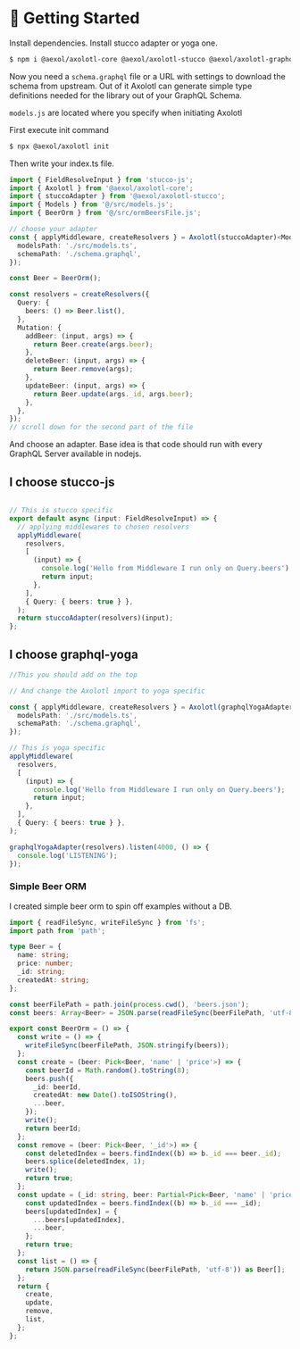 # 🚀 Getting Started

Install dependencies. Install stucco adapter or yoga one.

```sh
$ npm i @aexol/axolotl-core @aexol/axolotl-stucco @aexol/axolotl-graphql-yoga
```

Now you need a `schema.graphql` file or a URL with settings to download the schema from upstream. Out of it Axolotl can generate simple type definitions needed for the library out of your GraphQL Schema.

`models.js` are located where you specify when initiating Axolotl

First execute init command

```sh
$ npx @aexol/axolotl init
```

Then write your index.ts file.

```ts filename="index.ts"
import { FieldResolveInput } from 'stucco-js';
import { Axolotl } from '@aexol/axolotl-core';
import { stuccoAdapter } from '@aexol/axolotl-stucco';
import { Models } from '@/src/models.js';
import { BeerOrm } from '@/src/ormBeersFile.js';

// choose your adapter
const { applyMiddleware, createResolvers } = Axolotl(stuccoAdapter)<Models>({
  modelsPath: './src/models.ts',
  schemaPath: './schema.graphql',
});

const Beer = BeerOrm();

const resolvers = createResolvers({
  Query: {
    beers: () => Beer.list(),
  },
  Mutation: {
    addBeer: (input, args) => {
      return Beer.create(args.beer);
    },
    deleteBeer: (input, args) => {
      return Beer.remove(args);
    },
    updateBeer: (input, args) => {
      return Beer.update(args._id, args.beer);
    },
  },
});
// scroll down for the second part of the file
```
And choose an adapter. Base idea is that code should run with every GraphQL Server available in nodejs.

## I choose stucco-js
```ts filename="index.ts"

// This is stucco specific
export default async (input: FieldResolveInput) => {
  // applying middlewares to chosen resolvers
  applyMiddleware(
    resolvers,
    [
      (input) => {
        console.log('Hello from Middleware I run only on Query.beers');
        return input;
      },
    ],
    { Query: { beers: true } },
  );
  return stuccoAdapter(resolvers)(input);
};

```

## I choose graphql-yoga
```ts filename="index.ts"
//This you should add on the top

// And change the Axolotl import to yoga specific

const { applyMiddleware, createResolvers } = Axolotl(graphqlYogaAdapter)<Models>({
  modelsPath: './src/models.ts',
  schemaPath: './schema.graphql',
});

// This is yoga specific
applyMiddleware(
  resolvers,
  [
    (input) => {
      console.log('Hello from Middleware I run only on Query.beers');
      return input;
    },
  ],
  { Query: { beers: true } },
);

graphqlYogaAdapter(resolvers).listen(4000, () => {
  console.log('LISTENING');
});
```

### Simple Beer ORM
I created simple beer orm to spin off examples without a DB.
```ts filename="ormBeersFile.ts"
import { readFileSync, writeFileSync } from 'fs';
import path from 'path';

type Beer = {
  name: string;
  price: number;
  _id: string;
  createdAt: string;
};

const beerFilePath = path.join(process.cwd(), 'beers.json');
const beers: Array<Beer> = JSON.parse(readFileSync(beerFilePath, 'utf-8'));

export const BeerOrm = () => {
  const write = () => {
    writeFileSync(beerFilePath, JSON.stringify(beers));
  };
  const create = (beer: Pick<Beer, 'name' | 'price'>) => {
    const beerId = Math.random().toString(8);
    beers.push({
      _id: beerId,
      createdAt: new Date().toISOString(),
      ...beer,
    });
    write();
    return beerId;
  };
  const remove = (beer: Pick<Beer, '_id'>) => {
    const deletedIndex = beers.findIndex((b) => b._id === beer._id);
    beers.splice(deletedIndex, 1);
    write();
    return true;
  };
  const update = (_id: string, beer: Partial<Pick<Beer, 'name' | 'price'>>) => {
    const updatedIndex = beers.findIndex((b) => b._id === _id);
    beers[updatedIndex] = {
      ...beers[updatedIndex],
      ...beer,
    };
    return true;
  };
  const list = () => {
    return JSON.parse(readFileSync(beerFilePath, 'utf-8')) as Beer[];
  };
  return {
    create,
    update,
    remove,
    list,
  };
};

```

